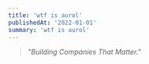 ---
title: 'wtf is aurol'
publishedAt: '2022-01-01'
summary: 'wtf is aurol'
---
> *"Building Companies That Matter."*
